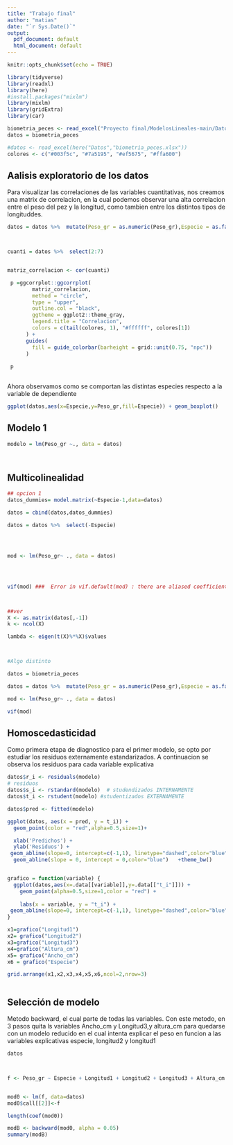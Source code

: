 ```yaml
---
title: "Trabajo final"
author: "matias"
date: "`r Sys.Date()`"
output:
  pdf_document: default
  html_document: default
---
```


```r
knitr::opts_chunk$set(echo = TRUE)
```

```r

library(tidyverse)
library(readxl)
library(here)
#install.packages("mixlm")
library(mixlm)
library(gridExtra)
library(car)


```

```r

biometria_peces <- read_excel("Proyecto final/ModelosLineales-main/Datos/biometria_peces.xlsx")
datos = biometria_peces

#datos <- read_excel(here("Datos","biometria_peces.xlsx"))
colores <- c("#003f5c", "#7a5195", "#ef5675", "#ffa600")
```

## Aalisis exploratorio de los datos

Para visualizar las correlaciones de las variables cuantitativas, nos creamos una matrix de correlacion, en la cual podemos observar una alta correlacion entre el peso del pez y la longitud, como tambien entre los distintos tipos de longituddes.

```r

datos = datos %>%  mutate(Peso_gr = as.numeric(Peso_gr),Especie = as.factor(Especie) )



cuanti = datos %>%  select(2:7) 


matriz_correlacion <- cor(cuanti) 

 p =ggcorrplot::ggcorrplot(
        matriz_correlacion,
        method = "circle", 
        type = "upper",
        outline.col = "black",
        ggtheme = ggplot2::theme_gray,
        legend.title = "Correlacion",
        colors = c(tail(colores, 1), "#ffffff", colores[1])
      ) + 
      guides(
        fill = guide_colorbar(barheight = grid::unit(0.75, "npc"))
      )
 
 p
 
```

Ahora observamos como se comportan las distintas especies respecto a la variable de dependiente

```r

ggplot(datos,aes(x=Especie,y=Peso_gr,fill=Especie)) + geom_boxplot()
```

## Modelo 1 


```r

modelo = lm(Peso_gr ~., data = datos)




```


## Multicolinealidad

```r
## opcion 1 
datos_dummies= model.matrix(~Especie-1,data=datos)

datos = cbind(datos,datos_dummies)

datos = datos %>%  select(-Especie)




mod <- lm(Peso_gr~ ., data = datos)




vif(mod) ###  Error in vif.default(mod) : there are aliased coefficients in the model  



##ver
X <- as.matrix(datos[,-1])
k <- ncol(X)

lambda <- eigen(t(X)%*%X)$values



#Algo distinto

datos = biometria_peces

datos = datos %>%  mutate(Peso_gr = as.numeric(Peso_gr),Especie = as.factor(Especie)  )

mod <- lm(Peso_gr~ ., data = datos)

vif(mod)

```


## Homoscedasticidad 

Como primera etapa de diagnostico para el primer modelo, se opto por estudiar los residuos externamente estandarizados. A continuacion se observa los residuos para cada variable explicativa
```r
datos$r_i <- residuals(modelo)  
# residuos
datos$s_i <- rstandard(modelo)  # studendizados INTERNAMENTE
datos$t_i <- rstudent(modelo) #studentizados EXTERNAMENTE 

datos$pred <- fitted(modelo)

ggplot(datos, aes(x = pred, y = t_i)) + 
  geom_point(color = "red",alpha=0.5,size=1)+

  xlab('Predichos') +
  ylab('Residuos') +
 geom_abline(slope=0, intercept=c(-1,1), linetype="dashed",color="blue")+
  geom_abline(slope = 0, intercept = 0,color="blue")   +theme_bw()



```
```r

grafico = function(variable) {
  ggplot(datos,aes(x=.data[[variable]],y=.data[["t_i"]])) +
    geom_point(alpha=0.5,size=1,color = "red") +
  
    labs(x = variable, y = "t_i") + 
 geom_abline(slope=0, intercept=c(-1,1), linetype="dashed",color="blue") +  geom_abline(slope = 0, intercept = 0,color="blue")   +theme_bw()
}

x1=grafico("Longitud1")
x2= grafico("Longitud2")
x3=grafico("Longitud3")
x4=grafico("Altura_cm")
x5= grafico("Ancho_cm")
x6 = grafico("Especie")

grid.arrange(x1,x2,x3,x4,x5,x6,ncol=2,nrow=3)



```



## Selección de modelo

Metodo backward, el cual parte de todas las variables. 
Con este metodo, en 3 pasos quita ls variables Ancho_cm y Longitud3,y altura_cm  para quedarse con un modelo reducido en el cual intenta explicar el peso en funcion a las variables explicativas especie, longitud2 y longitud1 
```r
datos



f <- Peso_gr ~ Especie + Longitud1 + Longitud2 + Longitud3 + Altura_cm + Ancho_cm


mod0 <- lm(f, data=datos)
mod0$call[[2]]<-f

length(coef(mod0))

modB <- backward(mod0, alpha = 0.05)
summary(modB)




```
